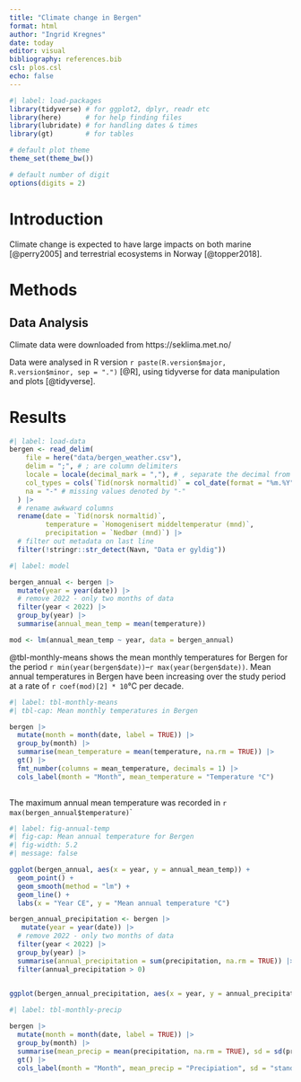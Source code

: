 ```yaml
---
title: "Climate change in Bergen"
format: html
author: "Ingrid Kregnes"
date: today
editor: visual
bibliography: references.bib
csl: plos.csl
echo: false
---
```


```r
#| label: load-packages
library(tidyverse) # for ggplot2, dplyr, readr etc
library(here)      # for help finding files
library(lubridate) # for handling dates & times
library(gt)        # for tables

# default plot theme
theme_set(theme_bw())

# default number of digit
options(digits = 2)
```

# Introduction

Climate change is expected to have large impacts on both marine [@perry2005] and terrestrial ecosystems in Norway [@topper2018].

# Methods

## Data Analysis

Climate data were downloaded from https://seklima.met.no/

Data were analysed in R version `r paste(R.version$major, R.version$minor, sep = ".")` [@R], using tidyverse for data manipulation and plots [@tidyverse].

# Results

```r
#| label: load-data
bergen <- read_delim(
    file = here("data/bergen_weather.csv"), 
    delim = ";", # ; are column delimiters
    locale = locale(decimal_mark = ","), # , separate the decimal from the rest of the number
    col_types = cols(`Tid(norsk normaltid)` = col_date(format = "%m.%Y")),
    na = "-" # missing values denoted by "-"
  ) |> 
  # rename awkward columns
  rename(date = `Tid(norsk normaltid)`, 
         temperature = `Homogenisert middeltemperatur (mnd)`,
         precipitation = `Nedbør (mnd)`) |> 
  # filter out metadata on last line
  filter(!stringr::str_detect(Navn, "Data er gyldig"))

```

```r
#| label: model

bergen_annual <- bergen |> 
  mutate(year = year(date)) |> 
  # remove 2022 - only two months of data
  filter(year < 2022) |> 
  group_by(year) |> 
  summarise(annual_mean_temp = mean(temperature))

mod <- lm(annual_mean_temp ~ year, data = bergen_annual)

```

@tbl-monthly-means shows the mean monthly temperatures for Bergen for the period `r min(year(bergen$date))`--`r max(year(bergen$date))`. Mean annual temperatures in Bergen have been increasing over the study period at a rate of `r coef(mod)[2] * 10`°C per decade.

```r
#| label: tbl-monthly-means
#| tbl-cap: Mean monthly temperatures in Bergen

bergen |> 
  mutate(month = month(date, label = TRUE)) |> 
  group_by(month) |> 
  summarise(mean_temperature = mean(temperature, na.rm = TRUE)) |> 
  gt() |> 
  fmt_number(columns = mean_temperature, decimals = 1) |> 
  cols_label(month = "Month", mean_temperature = "Temperature °C")
  
```

The maximum annual mean temperature was recorded in `r max(bergen_annual$temperature)`\`

```r
#| label: fig-annual-temp
#| fig-cap: Mean annual temperature for Bergen
#| fig-width: 5.2
#| message: false

ggplot(bergen_annual, aes(x = year, y = annual_mean_temp)) +
  geom_point() +
  geom_smooth(method = "lm") +
  geom_line() +
  labs(x = "Year CE", y = "Mean annual temperature °C")
```

```r
bergen_annual_precipitation <- bergen |> 
   mutate(year = year(date)) |> 
  # remove 2022 - only two months of data
  filter(year < 2022) |> 
  group_by(year) |>
  summarise(annual_precipitation = sum(precipitation, na.rm = TRUE)) |> 
  filter(annual_precipitation > 0)
  
```

```r
ggplot(bergen_annual_precipitation, aes(x = year, y = annual_precipitation)) + geom_point() + labs(x = "Year", y = "Annual precipitation")
```

```r
#| label: tbl-monthly-precip

bergen |>
  mutate(month = month(date, label = TRUE)) |>
  group_by(month) |> 
  summarise(mean_precip = mean(precipitation, na.rm = TRUE), sd = sd(precipitation, na.rm = TRUE)) |>
  gt() |>
  cols_label(month = "Month", mean_precip = "Precipiation", sd = "standard deviation")
  
```
